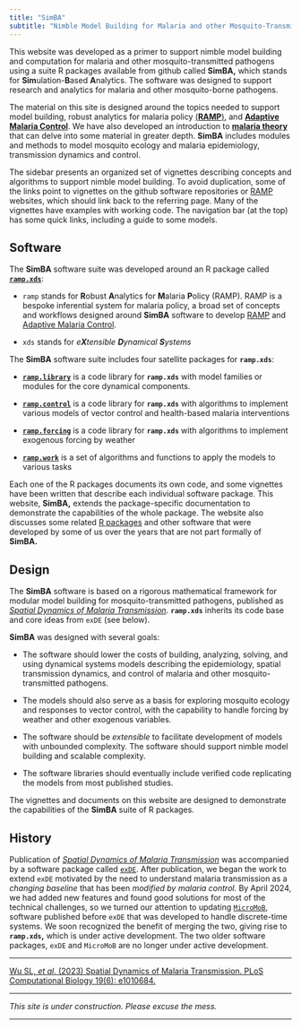 ```yaml
---
title: "SimBA"
subtitle: "Nimble Model Building for Malaria and other Mosquito-Transmitted Pathogens"
---
```


This website was developed as a primer to support nimble model building and computation for malaria and other mosquito-transmitted pathogens using a suite R packages available from github called **SimBA,** which stands for **Sim**ulation-**B**ased **A**nalytics. The software was designed to support research and analytics for malaria and other mosquito-borne pathogens. 

The material on this site is designed around the topics needed to support model building, robust analytics for malaria policy [(**RAMP**)](ramp.html), and [**Adaptive Malaria Control**](https://faculty.washington.edu/smitdave/ramp/_site/). We have also developed an introduction to [**malaria theory**](https://faculty.washington.edu/smitdave/theory/_site/) that can delve into some material in greater depth. **SimBA** includes modules and methods to model mosquito ecology and malaria epidemiology, transmission dynamics and control. 

The sidebar presents an organized set of vignettes describing concepts and algorithms to support nimble model building. To avoid duplication, some of the links point to vignettes on the github software repositories or [RAMP](ramp.html) websites, which should link back to the referring page. Many of the vignettes have examples with working code. The navigation bar (at the top) has some quick links, including a guide to some models.

## Software

The **SimBA** software suite was developed around an R package called [**`ramp.xds`**](ramp.xds.html):

-   `ramp` stands for **R**obust **A**nalytics for **M**alaria **P**olicy (RAMP). RAMP is a bespoke inferential system for malaria policy, a broad set of concepts and workflows designed around **SimBA** software to develop 
[RAMP](ramp.html) and 
[Adaptive Malaria Control](https://faculty.washington.edu/smitdave/ramp/_site/index.html).

-   `xds` stands for *e**X**tensible **D**ynamical **S**ystems*

The **SimBA** software suite includes four satellite packages for **`ramp.xds`**:

-   [**`ramp.library`**](ramp.library.html) is a code library for **`ramp.xds`** with model families or modules for the core dynamical components.

-   [**`ramp.control`**](ramp.control.html) is a code library for **`ramp.xds`** with algorithms to implement various models of vector control and health-based malaria interventions

-   [**`ramp.forcing`**](ramp.forcing.html) is a code library for **`ramp.xds`** with algorithms to implement exogenous forcing by weather

-   [**`ramp.work`**](ramp.work.html) is a set of algorithms and functions to apply the models to various tasks

Each one of the R packages documents its own code, and some vignettes have been written that describe each individual software package. This website, **SimBA,** extends the package-specific documentation to demonstrate the capabilities of the whole package. The website also discusses some related [R packages](Rpackages.html) and other software that were developed by some of us over the years that are not part formally of **SimBA.**

## Design

The **SimBA** software is based on a rigorous mathematical framework for modular model building for mosquito-transmitted pathogens, published as [*Spatial Dynamics of Malaria Transmission*](https://journals.plos.org/ploscompbiol/article?id=10.1371/journal.pcbi.1010684). **`ramp.xds`** inherits its code base and core ideas from `exDE` (see below).

**SimBA** was designed with several goals:

-   The software should lower the costs of building, analyzing, solving, and using dynamical systems models describing the epidemiology, spatial transmission dynamics, and control of malaria and other mosquito-transmitted pathogens.

-   The models should also serve as a basis for exploring mosquito ecology and responses to vector control, with the capability to handle forcing by weather and other exogenous variables.

-   The software should be *extensible* to facilitate development of models with unbounded complexity. The software should support nimble model building and scalable complexity.

-   The software libraries should eventually include verified code replicating the models from most published studies.

The vignettes and documents on this website are designed to demonstrate the capabilities of the **SimBA** suite of R packages.

## History

Publication of [*Spatial Dynamics of Malaria Transmission*](https://journals.plos.org/ploscompbiol/article?id=10.1371/journal.pcbi.1010684) was accompanied by a software package called [`exDE`](https://dd-harp.github.io/exDE/). After publication, we began the work to extend `exDE` motivated by the need to understand malaria transmission as a *changing baseline* that has been *modified by malaria control.* By April 2024, we had added new features and found good solutions for most of the technical challenges, so we turned our attention to updating [`MicroMoB`](https://dd-harp.github.io/MicroMoB/), software published before `exDE` that was developed to handle discrete-time systems. We soon recognized the benefit of merging the two, giving rise to **`ramp.xds`,** which is under active development. The two older software packages, `exDE` and `MicroMoB` are no longer under active development.

***

[Wu SL, *et al.* (2023) Spatial Dynamics of Malaria Transmission. PLoS Computational Biology 19(6): e1010684.](https://journals.plos.org/ploscompbiol/article?id=10.1371/journal.pcbi.1010684)

***

*This site is under construction. Please excuse the mess.* 

***
